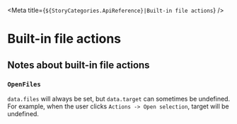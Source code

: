 
<Meta title={`${StoryCategories.ApiReference}|Built-in file actions`} />

# Built-in file actions

## Notes about built-in file actions

### `OpenFiles`

`data.files` will always be set, but `data.target` can sometimes be undefined. For
example, when the user clicks `Actions -> Open selection`, target will be undefined.
